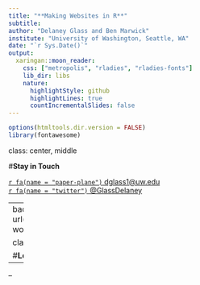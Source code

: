 ```yaml
---
title: "**Making Websites in R**"
subtitle: 
author: "Delaney Glass and Ben Marwick"
institute: "University of Washington, Seattle, WA"
date: "`r Sys.Date()`"
output:
  xaringan::moon_reader:
    css: ["metropolis", "rladies", "rladies-fonts"]
    lib_dir: libs
    nature:
      highlightStyle: github
      highlightLines: true
      countIncrementalSlides: false
---
```


```r
options(htmltools.dir.version = FALSE)
library(fontawesome)
```
class: center, middle

#**Stay in Touch**


[`r fa(name = "paper-plane")` dglass1@uw.edu](mailto:dglass1@uw.edu)    
[`r fa(name = "twitter")` @GlassDelaney](http://twitter.com/GlassDelaney) 

---
background-image: url(https://p0.piqsels.com/preview/750/797/301/business-women-collaborate-collaboration-cooperation.jpg)

class: inverse, left, top

#**Let's get started!**

---


--



